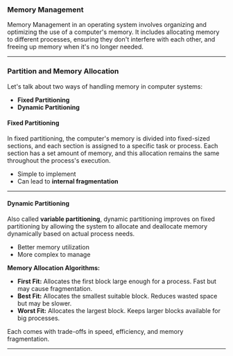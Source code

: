 ### Memory Management

Memory Management in an operating system involves organizing and optimizing the use of a computer's memory. It includes allocating memory to different processes, ensuring they don't interfere with each other, and freeing up memory when it's no longer needed.

---

### Partition and Memory Allocation

Let's talk about two ways of handling memory in computer systems:

- **Fixed Partitioning**
- **Dynamic Partitioning**

#### Fixed Partitioning

In fixed partitioning, the computer's memory is divided into fixed-sized sections, and each section is assigned to a specific task or process. Each section has a set amount of memory, and this allocation remains the same throughout the process's execution.

-  Simple to implement  
-  Can lead to **internal fragmentation**

---

#### Dynamic Partitioning

Also called **variable partitioning**, dynamic partitioning improves on fixed partitioning by allowing the system to allocate and deallocate memory dynamically based on actual process needs.

-  Better memory utilization  
-  More complex to manage

**Memory Allocation Algorithms:**

- **First Fit:** Allocates the first block large enough for a process. Fast but may cause fragmentation.
- **Best Fit:** Allocates the smallest suitable block. Reduces wasted space but may be slower.
- **Worst Fit:** Allocates the largest block. Keeps larger blocks available for big processes.

Each comes with trade-offs in speed, efficiency, and memory fragmentation.

---



